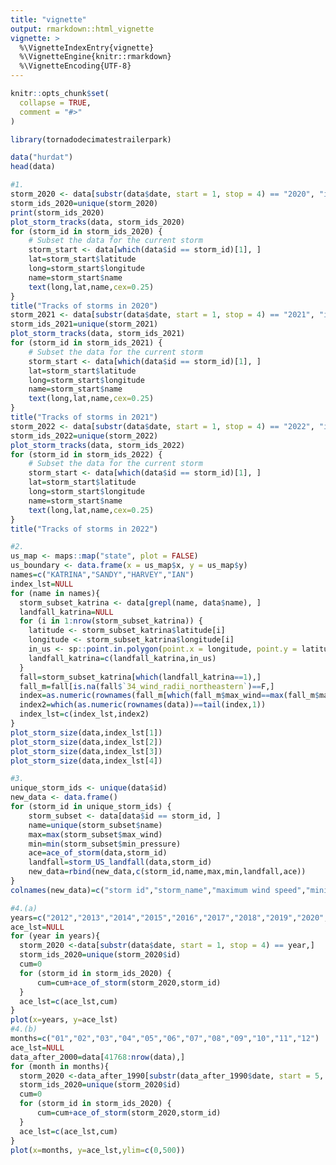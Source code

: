 ```yaml
---
title: "vignette"
output: rmarkdown::html_vignette
vignette: >
  %\VignetteIndexEntry{vignette}
  %\VignetteEngine{knitr::rmarkdown}
  %\VignetteEncoding{UTF-8}
---
```


```r
knitr::opts_chunk$set(
  collapse = TRUE,
  comment = "#>"
)
```

```r
library(tornadodecimatestrailerpark)
```

```r
data("hurdat")
head(data)
```
```r
#1.
storm_2020 <- data[substr(data$date, start = 1, stop = 4) == "2020", "id"]
storm_ids_2020=unique(storm_2020)
print(storm_ids_2020)
plot_storm_tracks(data, storm_ids_2020)
for (storm_id in storm_ids_2020) {
    # Subset the data for the current storm
    storm_start <- data[which(data$id == storm_id)[1], ]
    lat=storm_start$latitude
    long=storm_start$longitude
    name=storm_start$name
    text(long,lat,name,cex=0.25)
}
title("Tracks of storms in 2020")
storm_2021 <- data[substr(data$date, start = 1, stop = 4) == "2021", "id"]
storm_ids_2021=unique(storm_2021)
plot_storm_tracks(data, storm_ids_2021)
for (storm_id in storm_ids_2021) {
    # Subset the data for the current storm
    storm_start <- data[which(data$id == storm_id)[1], ]
    lat=storm_start$latitude
    long=storm_start$longitude
    name=storm_start$name
    text(long,lat,name,cex=0.25)
}
title("Tracks of storms in 2021")
storm_2022 <- data[substr(data$date, start = 1, stop = 4) == "2022", "id"]
storm_ids_2022=unique(storm_2022)
plot_storm_tracks(data, storm_ids_2022)
for (storm_id in storm_ids_2022) {
    # Subset the data for the current storm
    storm_start <- data[which(data$id == storm_id)[1], ]
    lat=storm_start$latitude
    long=storm_start$longitude
    name=storm_start$name
    text(long,lat,name,cex=0.25)
}
title("Tracks of storms in 2022")
```
```r
#2.
us_map <- maps::map("state", plot = FALSE)
us_boundary <- data.frame(x = us_map$x, y = us_map$y)
names=c("KATRINA","SANDY","HARVEY","IAN")
index_lst=NULL
for (name in names){
  storm_subset_katrina <- data[grepl(name, data$name), ]
  landfall_katrina=NULL
  for (i in 1:nrow(storm_subset_katrina)) {
    latitude <- storm_subset_katrina$latitude[i]
    longitude <- storm_subset_katrina$longitude[i]
    in_us <- sp::point.in.polygon(point.x = longitude, point.y = latitude, pol.x = us_boundary$x, pol.y = us_boundary$y)
    landfall_katrina=c(landfall_katrina,in_us)
  }
  fall=storm_subset_katrina[which(landfall_katrina==1),]
  fall_m=fall[is.na(fall$`34_wind_radii_northeastern`)==F,]
  index=as.numeric(rownames(fall_m[which(fall_m$max_wind==max(fall_m$max_wind)),]))
  index2=which(as.numeric(rownames(data))==tail(index,1))
  index_lst=c(index_lst,index2)
}
plot_storm_size(data,index_lst[1])
plot_storm_size(data,index_lst[2])
plot_storm_size(data,index_lst[3])
plot_storm_size(data,index_lst[4])
```

```r
#3.
unique_storm_ids <- unique(data$id)
new_data <- data.frame()
for (storm_id in unique_storm_ids) {
    storm_subset <- data[data$id == storm_id, ]
    name=unique(storm_subset$name)
    max=max(storm_subset$max_wind)
    min=min(storm_subset$min_pressure)
    ace=ace_of_storm(data,storm_id)
    landfall=storm_US_landfall(data,storm_id)
    new_data=rbind(new_data,c(storm_id,name,max,min,landfall,ace))
}
colnames(new_data)=c("storm id","storm_name","maximum wind speed","minimum pressure","indicator for landfall","accumulated cyclone energy")
```

```r
#4.(a)
years=c("2012","2013","2014","2015","2016","2017","2018","2019","2020","2021","2022")
ace_lst=NULL
for (year in years){
  storm_2020 <-data[substr(data$date, start = 1, stop = 4) == year,]
  storm_ids_2020=unique(storm_2020$id)
  cum=0
  for (storm_id in storm_ids_2020) {
      cum=cum+ace_of_storm(storm_2020,storm_id)
  }
  ace_lst=c(ace_lst,cum)
}
plot(x=years, y=ace_lst)
#4.(b)
months=c("01","02","03","04","05","06","07","08","09","10","11","12")
ace_lst=NULL
data_after_2000=data[41768:nrow(data),]
for (month in months){
  storm_2020 <-data_after_1990[substr(data_after_1990$date, start = 5, stop = 6) == month,]
  storm_ids_2020=unique(storm_2020$id)
  cum=0
  for (storm_id in storm_ids_2020) {
      cum=cum+ace_of_storm(storm_2020,storm_id)
  }
  ace_lst=c(ace_lst,cum)
}
plot(x=months, y=ace_lst,ylim=c(0,500))
```

